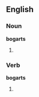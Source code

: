 ==English==

===Noun===
'''bogarts'''

# {{plural of|[[bogart]]}}

===Verb===
'''bogarts'''

# {{third-person singular of|[[bogart]]}}